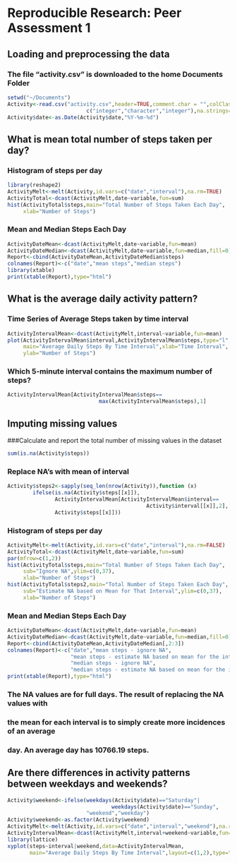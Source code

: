 # Reproducible Research: Peer Assessment 1
## Loading and preprocessing the data
### The file "activity.csv" is downloaded to the home Documents Folder
```r
setwd("~/Documents")
Activity<-read.csv("activity.csv",header=TRUE,comment.char = "",colClasses=
                         c("integer","character","integer"),na.strings='NA')
Activity$date<-as.Date(Activity$date,"%Y-%m-%d")
```
## What is mean total number of steps taken per day?
### Histogram of steps per day
```r
library(reshape2)
ActivityMelt<-melt(Activity,id.vars=c("date","interval"),na.rm=TRUE)
ActivityTotal<-dcast(ActivityMelt,date~variable,fun=sum)
hist(ActivityTotal$steps,main="Total Number of Steps Taken Each Day",
     xlab="Number of Steps")
```

### Mean and Median Steps Each Day
```r
ActivityDateMean<-dcast(ActivityMelt,date~variable,fun=mean)
ActivityDateMedian<-dcast(ActivityMelt,date~variable,fun=median,fill=0)
Report<-cbind(ActivityDateMean,ActivityDateMedian$steps)
colnames(Report)<-c("date","mean steps","median steps")
library(xtable)
print(xtable(Report),type="html")
```
## What is the average daily activity pattern?
### Time Series of Average Steps taken by time interval
```r
ActivityIntervalMean<-dcast(ActivityMelt,interval~variable,fun=mean)
plot(ActivityIntervalMean$interval,ActivityIntervalMean$steps,type="l",
     main="Average Daily Steps By Time Interval",xlab="Time Interval",
     ylab="Number of Steps")
``` 

### Which 5-minute interval contains the maximum number of steps?
```r
ActivityIntervalMean[ActivityIntervalMean$steps==
                             max(ActivityIntervalMean$steps),1]
``` 
## Imputing missing values
###Calculate and report the total number of missing values in the dataset
```r
sum(is.na(Activity$steps))
```
### Replace NA's with mean of interval
```r
Activity$steps2<-sapply(seq_len(nrow(Activity)),function (x) 
        ifelse(is.na(Activity$steps[[x]]),
               ActivityIntervalMean[ActivityIntervalMean$interval==
                                            Activity$interval[[x]],2],
               Activity$steps[[x]]))
```
### Histogram of steps per day
```r
ActivityMelt<-melt(Activity,id.vars=c("date","interval"),na.rm=FALSE)
ActivityTotal<-dcast(ActivityMelt,date~variable,fun=sum)
par(mfrow=c(1,2))
hist(ActivityTotal$steps,main="Total Number of Steps Taken Each Day",
     sub="Ignore NA",ylim=c(0,37),
     xlab="Number of Steps")
hist(ActivityTotal$steps2,main="Total Number of Steps Taken Each Day",
     sub="Estimate NA based on Mean for That Interval",ylim=c(0,37),
     xlab="Number of Steps")
```

### Mean and Median Steps Each Day
```r
ActivityDateMean<-dcast(ActivityMelt,date~variable,fun=mean)
ActivityDateMedian<-dcast(ActivityMelt,date~variable,fun=median,fill=0)
Report<-cbind(ActivityDateMean,ActivityDateMedian[,2:3])
colnames(Report)<-c("date","mean steps - ignore NA",
                    "mean steps - estimate NA based on mean for the interval",
                    "median steps - ignore NA",
                    "median steps - estimate NA based on mean for the interval")
print(xtable(Report),type="html")
```
### The NA values are for full days.  The result of replacing the NA values with 
### the mean for each interval is to simply create more incidences of an average
### day.  An average day has 10766.19 steps.
## Are there differences in activity patterns between weekdays and weekends?
```r
Activity$weekend<-ifelse(weekdays(Activity$date)=="Saturday"|
                                 weekdays(Activity$date)=="Sunday",
                         "weekend","weekday")
Activity$weekend<-as.factor(Activity$weekend)
ActivityMelt<-melt(Activity,id.vars=c("date","interval","weekend"),na.rm=TRUE)
ActivityIntervalMean<-dcast(ActivityMelt,interval+weekend~variable,fun=mean)
library(lattice)
xyplot(steps~interval|weekend,data=ActivityIntervalMean, 
       main="Average Daily Steps By Time Interval",layout=c(1,2),type="l")
```
